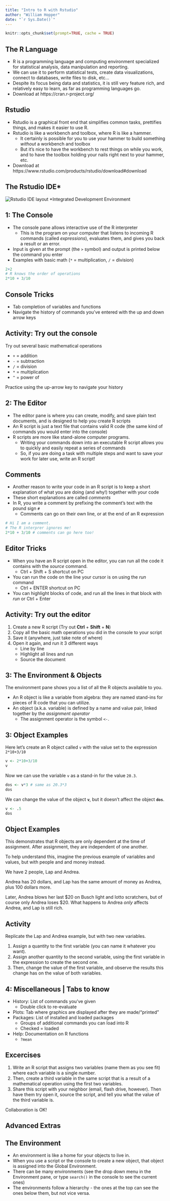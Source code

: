 ```yaml
---
title: "Intro to R with Rstudio"
author: "William Hopper"
date: "`r Sys.Date()`"
---
```


```r
knitr::opts_chunk$set(prompt=TRUE, cache = TRUE) 
```


## The R Language 

- R is a programming language and computing environment specialized for statistical analysis, data manipulation and reporting.
- We can use it to perform statistical tests, create data visualizations, connect to databases, write files to disk, etc...
- Despite its focus being data and statistics, it is still very feature rich, and relatively easy to learn, as far as programming languages go. 
- Download at https://cran.r-project.org/

## Rstudio 

- Rstudio is a graphical front end that simplifies common tasks, prettifies things, and makes it easier to use R. 
- Rstudio is like a workbench and toolbox, where R is like a hammer. 
    - It certainly is possible for you to use your hammer to build something *without* a workbench and toolbox
    - But it's nice to have the workbench to rest things on while you work, and to have the toolbox holding your nails right next to your hammer, etc. 
- Download at https://www.rstudio.com/products/rstudio/download#download

## The Rstudio IDE*

![Rstudio IDE layout](../images/rstudio.png)
*Integrated Development Environment

## 1: The Console

- The console pane allows interactive use of the R interpreter
    - This is the program on your computer that listens to incoming R commands (called *expressions*), evaluates them, and gives you back a result or an error.
- Input is given at the prompt (the `>` symbol) and output is printed below the command you enter
- Examples with basic math (`*` = multiplication, `/` = division)

```r
2+2
# R knows the order of operations
2*10 + 3/10
```

## Console Tricks

- Tab completion of variables and functions
- Navigate the history of commands you've entered with the up and down arrow keys

## Activity: **Try out the console**

Try out several basic mathematical operations

- `+` = addition
- `-` = subtraction
- `/` = division
- `*` = multiplication
- `^` = power of

Practice using the up-arrow key to navigate your history

## 2: The Editor

- The editor pane is where you can create, modify, and save plain text documents, and is designed to help you create R scripts
- An R script is just a text file that contains valid R code (the same kind of commands you would enter into the console)
- R scripts are more like stand-alone computer programs. 
    - Writing your commands down into an executable R script allows you to quickly and easily repeat a series of commands
    - So, if you are doing a task with multiple steps and want to save your work for later use, write an R script!

## Comments

- Another reason to write your code in an R script is to keep a short explanation of what you are doing (and why!) together with your code
- These short explanations are called *comments*
- In R, you write a comment by prefixing the comment's text with the pound sign `#`
  - Comments can go on their own line, or at the end of an R expression
  
```r
# Hi I am a comment. 
# The R interprer ignores me!
2*10 + 3/10 # comments can go here too!
```

## Editor Tricks

- When you have an R script open in the editor, you can run all the code it contains with the *source* command.
    + Ctrl + Shift + S shortcut on PC 
- You can run the code on the line your cursor is on using the *run* command
    + Ctrl + ENTER shortcut on PC 
- You can highlight blocks of code, and run all the lines in that block with *run*  or Ctrl + Enter

## Activity: **Try out the editor**

1. Create a new R script (Try out **Ctrl** + **Shift** + **N**)
2. Copy all the basic math operations you did in the console to your script
3. Save it (anywhere, just take note of where)
4. Open it again, and run it 3 different ways
    + Line by line
    + Highlight all lines and run 
    + Source the document

## 3: The Environment & Objects

The environment pane shows you a list of all the R objects available to you. 

- An R object is like a variable from algebra: they are named stand-ins for pieces of R code that you can utilize.
- An object (a.k.a. variable) is defined by a name and value pair, linked together by the *assignment operator*
    - The assignment operator is the symbol `<-`. 


## 3: Object Examples {.smaller}

Here let's create an R object called `v` with the value set to the expression `2*10+3/10` 
```r
v <- 2*10+3/10
v
```

Now we can use the variable `v` as a stand-in for the value `20.3`.
```r
dos <- v*3 # same as 20.3*3
dos 
```

We can change the value of the object **`v`**, but it doesn't affect the object **`dos`**.
```r
v <- .5
dos
```

## Object Examples

This demonstrates that R objects are only dependent at the time of assignment. After assignment, they are independent of one another. 

To help understand this, imagine the previous example of variables and values, but with people and and money instead.

We have 2 people, Lap and Andrea.

Andrea has 20 dollars, and Lap has the same amount of money as Andrea, plus 100 dollars more. 

Later, Andrea blows her last $20 on Busch light and lotto scratchers, but of course only Andrea loses $20. What happens to Andrea *only* affects Andrea, and Lap is still rich. 

## Activity

Replicate the Lap and Andrea example, but with two new variables. 

1. Assign a quantity to the first variable (you can name it whatever you want).
2. Assign another quantity to the second variable, using the first variable in the expression to create the second one.
3. Then, change the value of the first variable, and observe the results this change has on the value of both variables. 

## 4: Miscellaneous | Tabs to know

- History: List of commands you've given
    + Double click to re-evaluate
- Plots: Tab where graphics are displayed after they are made/"printed"
- Packages: List of installed and loaded packages
    + Groups of additional commands you can load into R
    + Checked = loaded
- Help: Documentation on R functions
    + `?mean`

## Excercises

1. Write an R script that assigns two variables (name them as you see fit) where each variable is a single number.
2. Then, create a third variable in the same script that is a result of a mathematical operation using the first two variables. 
3. Share this script with your neighbor (email, flash drive, however). Then have them try open it, source the script, and tell you what the value of the third variable is. 


Collaboration is OK!


## Advanced Extras 

## The Environment
- An environment is like a home for your objects to live in. 
- When you use a script or the console to create a new object, that object is assigned into the Global Environment. 
- There can be many environments (see the drop down menu in the Environment pane, or type `search()` in the console to see the current ones)
- The environments follow a hierarchy - the ones at the top can see the ones below them, but not vice versa.
